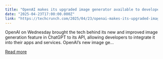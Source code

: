 ```yaml
---
title: "OpenAI makes its upgraded image generator available to developers"
date: "2025-04-23T17:00:00.000Z"
link: "https://techcrunch.com/2025/04/23/openai-makes-its-upgraded-image-generator-available-to-developers/"
---
```


OpenAI on Wednesday brought the tech behind its new and improved image generation feature in ChatGPT to its API, allowing developers to integrate it into their apps and services. OpenAI’s new image ge...

[Read more](https://techcrunch.com/2025/04/23/openai-makes-its-upgraded-image-generator-available-to-developers/)
